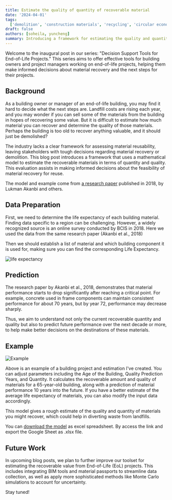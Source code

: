 ```yaml
---
title: Estimate the quality of quantity of recoverable material
date: '2024-04-01'
tags:
  ['demolition', 'construction materials', 'recycling', 'circular economy', 'end-of-life project']
draft: false
authors: [soheila, yuncheng]
summary: Introducing a framework for estimating the quality and quantity of recoverable materials from end-of-life building projects, supported by a mathematical model.
---
```


Welcome to the inaugural post in our series: "Decision Support Tools for End-of-Life Projects." This series aims to offer effective tools for building owners and project managers working on end-of-life projects, helping them make informed decisions about material recovery and the next steps for their projects.

## Background

As a building owner or manager of an end-of-life building, you may find it hard to decide what the next steps are. Landfill costs are rising each year, and you may wonder if you can sell some of the materials from the building in hopes of recovering some value. But it is difficult to estimate how much material you can recover and determine the quality of those materials. Perhaps the building is too old to recover anything valuable, and it should just be demolished?

The industry lacks a clear framework for assessing material reusability, leaving stakeholders with tough decisions regarding material recovery or demolition. This blog post introduces a framework that uses a mathematical model to estimate the recoverable materials in terms of quantity and quality. This evaluation assists in making informed decisions about the feasibility of material recovery for reuse.

The model and example come from [a research paper](https://www.emerald.com/insight/content/doi/10.1108/WJSTSD-05-2018-0041/full/html) published in 2018, by Lukman Akanbi and others.

## Data Preparation

First, we need to determine the life expectancy of each building material. Finding data specific to a region can be challenging. However, a widely recognized source is an online survey conducted by BCIS in 2018. Here we used the data from the same research paper (Akanbi et al., 2018)

Then we should establish a list of material and which building component it is used for, making sure you can find the corresponding Life Expectancy.

![life expectancy](/static/images/blog-1/life-expectancy.png)

## Prediction

The research paper by Akanbi et al., 2018, demonstrates that material performance starts to drop significantly after reaching a critical point. For example, concrete used in frame components can maintain consistent performance for about 70 years, but by year 72, performance may decrease sharply.

Thus, we aim to understand not only the current recoverable quantity and quality but also to predict future performance over the next decade or more, to help make better decisions on the destinations of these materials.

## Example

![Example](/static/images/blog-1/example.png)

Above is an example of a building project and estimation I've created. You can adjust parameters including the Age of the Building, Quality Prediction Years, and Quantity. It calculates the recoverable amount and quality of materials for a 65-year-old building, along with a prediction of material performance 10 years into the future. If you have a better estimate of the average life expectancy of materials, you can also modify the input data accordingly.

This model gives a rough estimate of the quality and quantity of materials you might recover, which could help in diverting waste from landfills.

You can [download the model](https://docs.google.com/spreadsheets/d/1qILr6EGc16o7ONIfVrbHjuA9RY2p01dbHfQhg2Bikws/edit?usp=sharing) as excel spreadsheet. By access the link and export the Google Sheet as .xlsx file.

## Future Work

In upcoming blog posts, we plan to further improve our toolset for estimating the recoverable value from End-of-Life (EoL) projects. This includes integrating BIM tools and material passports to streamline data collection, as well as apply more sophisticated methods like Monte Carlo simulations to account for uncertainty.

Stay tuned!
